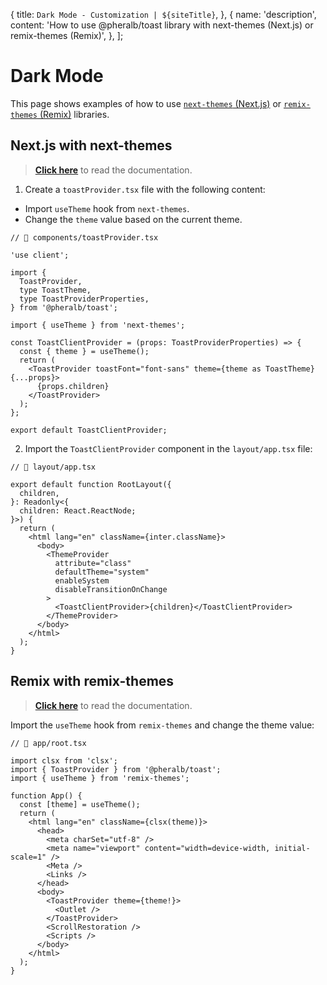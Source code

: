 
  {
    title: `Dark Mode - Customization | ${siteTitle}`,
  },
  {
    name: 'description',
    content:
      'How to use @pheralb/toast library with next-themes (Next.js) or remix-themes (Remix)',
  },
];

# Dark Mode

This page shows examples of how to use [`next-themes` (Next.js)](https://github.com/pacocoursey/next-themes) or [`remix-themes` (Remix)](https://github.com/abereghici/remix-themes) libraries.

## Next.js with next-themes

> [**Click here**](https://github.com/pacocoursey/next-themes?tab=readme-ov-file#install) to read the documentation.

1. Create a `toastProvider.tsx` file with the following content:

- Import `useTheme` hook from `next-themes`.
- Change the `theme` value based on the current theme.

```tsx
// 📄 components/toastProvider.tsx

'use client';

import {
  ToastProvider,
  type ToastTheme,
  type ToastProviderProperties,
} from '@pheralb/toast';

import { useTheme } from 'next-themes';

const ToastClientProvider = (props: ToastProviderProperties) => {
  const { theme } = useTheme();
  return (
    <ToastProvider toastFont="font-sans" theme={theme as ToastTheme} {...props}>
      {props.children}
    </ToastProvider>
  );
};

export default ToastClientProvider;
```

2. Import the `ToastClientProvider` component in the `layout/app.tsx` file:

```tsx
// 📄 layout/app.tsx

export default function RootLayout({
  children,
}: Readonly<{
  children: React.ReactNode;
}>) {
  return (
    <html lang="en" className={inter.className}>
      <body>
        <ThemeProvider
          attribute="class"
          defaultTheme="system"
          enableSystem
          disableTransitionOnChange
        >
          <ToastClientProvider>{children}</ToastClientProvider>
        </ThemeProvider>
      </body>
    </html>
  );
}
```

## Remix with remix-themes

> [**Click here**](https://github.com/abereghici/remix-themes?tab=readme-ov-file#getting-started) to read the documentation.

Import the `useTheme` hook from `remix-themes` and change the theme value:

```tsx
// 📄 app/root.tsx

import clsx from 'clsx';
import { ToastProvider } from '@pheralb/toast';
import { useTheme } from 'remix-themes';

function App() {
  const [theme] = useTheme();
  return (
    <html lang="en" className={clsx(theme)}>
      <head>
        <meta charSet="utf-8" />
        <meta name="viewport" content="width=device-width, initial-scale=1" />
        <Meta />
        <Links />
      </head>
      <body>
        <ToastProvider theme={theme!}>
          <Outlet />
        </ToastProvider>
        <ScrollRestoration />
        <Scripts />
      </body>
    </html>
  );
}
```
